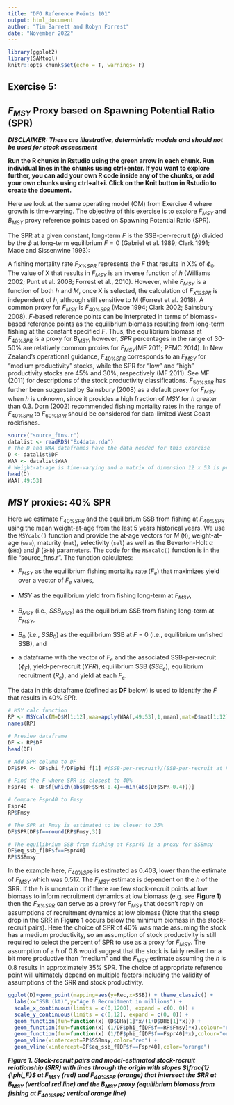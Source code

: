 ```yaml
---
title: "DFO Reference Points 101"
output: html_document
author: "Tim Barrett and Robyn Forrest"
date: "November 2022"
---
```

  
```r
library(ggplot2)
library(SAMtool)
knitr::opts_chunk$set(echo = T, warnings= F)
```

## Exercise 5:
## $F_{MSY}$ Proxy based on Spawning Potential Ratio (SPR)

***DISCLAIMER: These are illustrative, deterministic models and should not be used for stock assessment***
  
**Run the R chunks in Rstudio using the green arrow in each chunk. Run individual lines in the chunks using ctrl+enter. If you want to explore further, you can add your own R code inside any of the chunks, or add your own chunks using ctrl+alt+i. Click on the Knit button in Rstudio to create the document.**
  
Here we look at the same operating model (OM) from Exercise 4 where growth is time-varying. The objective of this exercise is to explore $F_{MSY}$ and $B_{MSY}$ proxy reference points based on Spawning Potential Ratio (SPR). 

The SPR at a given constant, long-term $F$ is the SSB-per-recruit ($\phi$)  divided by the $\phi$ at long-term equilibrium $F =0$ (Gabriel et al. 1989; Clark 1991; Mace and Sissenwine 1993): 

\begin{equation}
\tag{1}
{SPR_F=\frac{\phi_F}{\phi_0}}
\end{equation}

A fishing mortality rate $F_{X\%SPR}$ represents the *F* that results in X% of $\phi_0$. The value of X that results in $F_{MSY}$ is an inverse function of $h$ (Williams 2002; Punt et al. 2008; Forrest et al., 2010). However, while $F_{MSY}$ is a function of both $h$ and $M$, once X is selected, the calculation of $F_{X\%SPR}$ is independent of $h$, although still sensitive to M (Forrest et al. 2018). A common proxy for $F_{MSY}$ is $F_{40\%SPR}$ (Mace 1994; Clark 2002; Sainsbury 2008). *F*-based reference points can be interpreted in terms of biomass-based reference points as the equilibrium biomass resulting from long-term fishing at the constant specified *F*. Thus, the equilibrium biomass at $F_{40\%SPR}$ is a proxy for $B_{MSY}$, however, $SPR$ percentages in the range of 30-50% are relatively common proxies for $F_{MSY}$(MF 2011; PFMC 2014). In New Zealand’s operational guidance, $F_{40\%SPR}$ corresponds to an $F_{MSY}$ for “medium productivity” stocks, while the SPR for “low” and “high” productivity stocks are 45% and 30%, respectively (MF 2011). See MF (2011) for descriptions of the stock productivity classifications. $F_{50\%SPR}$ has further been suggested by Sainsbury (2008) as a default proxy for $F_{MSY}$ when $h$ is unknown, since it provides a high fraction of $MSY$ for $h$ greater than 0.3. Dorn (2002) recommended fishing mortality rates in the range of $F_{40\%SPR}$ to $F_{60\%SPR}$ should be considered for data-limited West Coast rockfishes.

```r
source("source_ftns.r")
datalist <- readRDS("Ex4data.rda")
# The D and WAA dataframes have the data needed for this exercise
D <- datalist$DF
WAA <- datalist$WAA
# Weight-at-age is time-varying and a matrix of dimension 12 x 53 is provided with the weights-at-age 0 to 11+ for 53 years
head(D)
WAA[,49:53]
```

## $MSY$ proxies: 40% SPR

Here we estimate $F_{40\%SPR}$ and the equilibrium SSB from fishing at $F_{40\%SPR}$ using the mean weight-at-age from the last 5 years historical years. We use the `MSYcalc()` function and provide the at-age vectors for *M* (`M`), weight-at-age (`waa`), maturity (`mat`), selectivity (`sel`) as well as the Beverton-Holt $\alpha$ (`BHa`) and $\beta$ (`BHb`) parameters. The code for the `MSYcalc()` function is in the file "source_ftns.r". The function calculates:

* $F_{MSY}$ as the equilibrium fishing mortality rate ($F_e$) that maximizes yield over a vector of $F_e$ values, 

* $MSY$ as the equilibrium yield from fishing long-term at $F_{MSY}$,

* $B_{MSY}$ (i.e., $SSB_{MSY}$) as the equilibrium SSB from fishing long-term at $F_{MSY}$,

* $B_{0}$ (i.e., $SSB_{0}$) as the equilibrium SSB at $F$ = 0 (i.e., equilibrium unfished SSB), and

* a dataframe with the vector of $F_e$ and the associated SSB-per-recruit ($\phi_F$), yield-per-recruit ($YPR$), equilibrium SSB ($SSB_e$), equilibrium recruitment ($R_e$), and yield at each $F_e$. 

The data in this dataframe (defined as **DF** below) is used to identify the $F$ that results in 40% SPR.

```r
# MSY calc function
RP <- MSYcalc(M=D$M[1:12],waa=apply(WAA[,49:53],1,mean),mat=D$mat[1:12],sel=D$sel[1:12],a=D$BHa[1],b=D$BHb[1])
names(RP)

# Preview dataframe 
DF <- RP$DF
head(DF)

# Add SPR column to DF
DF$SPR <- DF$phi_f/DF$phi_f[1] #(SSB-per-recruit)/(SSB-per-recruit at F=0)

# Find the F where SPR is closest to 40%
Fspr40 <- DF$f[which(abs(DF$SPR-0.4)==min(abs(DF$SPR-0.4)))]

# Compare Fspr40 to Fmsy
Fspr40
RP$Fmsy

# The SPR at Fmsy is estimated to be closer to 35%
DF$SPR[DF$f==round(RP$Fmsy,3)]

# The equilibrium SSB from fishing at Fspr40 is a proxy for SSBmsy
DF$eq_ssb_f[DF$f==Fspr40]
RP$SSBmsy
```

In the example here, $F_{40\%SPR}$ is estimated as 0.403, lower than the estimate of $F_{MSY}$ which was 0.517. The $F_{MSY}$ estimate is dependent on the $h$ of the SRR. If the $h$ is uncertain or if there are few stock-recruit points at low biomass to inform recruitment dynamics at low biomass (e.g. see **Figure 1**) then the $F_{X\%SPR}$ can serve as a proxy for $F_{MSY}$ that doesn't reply on assumptions of recruitment dynamics at low biomass (Note that the steep drop in the SRR in **Figure 1** occurs below the minimum biomass in the stock-recruit pairs). Here the choice of SPR of 40% was made assuming the stock has a medium productivity, so an assumption of stock productivity is still required to select the percent of SPR to use as a proxy for $F_{MSY}$. The assumption of a $h$ of 0.8 would suggest that the stock is fairly resilient or a bit more productive than "medium" and the $F_{MSY}$ estimate assuming the $h$ is 0.8 results in approximately 35% SPR. The choice of appropriate reference point will ultimately depend on multiple factors including the validity of assumptions of the SRR and stock productivity.

```r
ggplot(D)+geom_point(mapping=aes(y=Rec,x=SSB)) + theme_classic() +
  labs(x="SSB (kt)",y="Age 0 Recruitment in millions") +
  scale_x_continuous(limits = c(0,1200), expand = c(0, 0)) +
  scale_y_continuous(limits = c(0,12), expand = c(0, 0)) +
  geom_function(fun=function(x) (D$BHa[1]*x/(1+D$BHb[1]*x))) +
  geom_function(fun=function(x) (1/DF$phi_f[DF$f==RP$Fmsy]*x),colour="red",linetype=2) +
  geom_function(fun=function(x) (1/DF$phi_f[DF$f==Fspr40]*x),colour="orange",linetype=2) +
  geom_vline(xintercept=RP$SSBmsy,color="red") +
  geom_vline(xintercept=DF$eq_ssb_f[DF$f==Fspr40],color="orange") 
```

<i><b>Figure 1. Stock-recruit pairs and model-estimated stock-recruit relationship (SRR) with lines through the origin with slopes $\frac{1}{\phi_F}$ at $F_{MSY}$ (red) and $F_{40\%SPR}$ (orange) that intersect the SRR at $B_{MSY}$ (vertical red line) and the $B_{MSY}$ proxy (equilibrium biomass from fishing at $F_{40\%SPR}$; vertical orange line)</i></b> 
<br>
